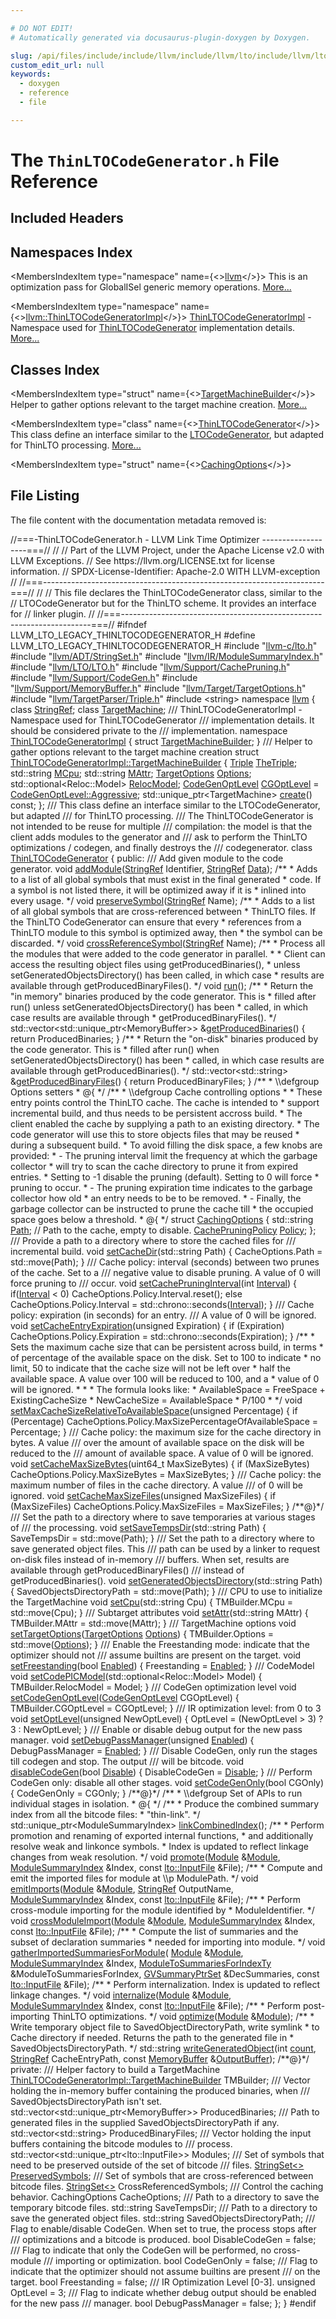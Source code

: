```yaml
---

# DO NOT EDIT!
# Automatically generated via docusaurus-plugin-doxygen by Doxygen.

slug: /api/files/include/include/llvm/include/llvm/lto/include/llvm/lto/legacy/thinltocodegenerator-h
custom_edit_url: null
keywords:
  - doxygen
  - reference
  - file

---
```





# The `ThinLTOCodeGenerator.h` File Reference

<DoxygenPage pluginConfig={pluginConfig}>



## Included Headers

<IncludesList>
<IncludesListItem
  filePath="llvm-c/lto.h"
  permalink="/docs/api/files/include/include/llvm-c/lto-h"
  isLocal="true" />
<IncludesListItem
  filePath="llvm/ADT/StringSet.h"
  permalink="/docs/api/files/include/include/llvm/include/llvm/adt/stringset-h"
  isLocal="true" />
<IncludesListItem
  filePath="llvm/IR/ModuleSummaryIndex.h"
  permalink="/docs/api/files/include/include/llvm/include/llvm/ir/modulesummaryindex-h"
  isLocal="true" />
<IncludesListItem
  filePath="llvm/LTO/LTO.h"
  permalink="/docs/api/files/include/include/llvm/include/llvm/lto/lto-h"
  isLocal="true" />
<IncludesListItem
  filePath="llvm/Support/CachePruning.h"
  permalink="/docs/api/files/include/include/llvm/include/llvm/support/cachepruning-h"
  isLocal="true" />
<IncludesListItem
  filePath="llvm/Support/CodeGen.h"
  permalink="/docs/api/files/include/include/llvm/include/llvm/support/codegen-h"
  isLocal="true" />
<IncludesListItem
  filePath="llvm/Support/MemoryBuffer.h"
  permalink="/docs/api/files/include/include/llvm/include/llvm/support/memorybuffer-h"
  isLocal="true" />
<IncludesListItem
  filePath="llvm/Target/TargetOptions.h"
  permalink="/docs/api/files/include/include/llvm/include/llvm/target/targetoptions-h"
  isLocal="true" />
<IncludesListItem
  filePath="llvm/TargetParser/Triple.h"
  permalink="/docs/api/files/include/include/llvm/include/llvm/targetparser/triple-h"
  isLocal="true" />
<IncludesListItem
  filePath="string"
  permalink=""
  isLocal="false" />
</IncludesList>

## Namespaces Index

<MembersIndex>

<MembersIndexItem
  type="namespace"
  name={<><a href="/docs/api/namespaces/llvm">llvm</a></>}>
This is an optimization pass for GlobalISel generic memory operations. <a href="/docs/api/namespaces/llvm/#details">More...</a>
</MembersIndexItem>

<MembersIndexItem
  type="namespace"
  name={<><a href="/docs/api/namespaces/llvm/thinltocodegeneratorimpl">llvm::ThinLTOCodeGeneratorImpl</a></>}>
<a href="/docs/api/namespaces/llvm/thinltocodegeneratorimpl">ThinLTOCodeGeneratorImpl</a> - Namespace used for <a href="/docs/api/classes/llvm/thinltocodegenerator">ThinLTOCodeGenerator</a> implementation details. <a href="/docs/api/namespaces/llvm/thinltocodegeneratorimpl/#details">More...</a>
</MembersIndexItem>

</MembersIndex>

## Classes Index

<MembersIndex>

<MembersIndexItem
  type="struct"
  name={<><a href="/docs/api/structs/llvm/thinltocodegeneratorimpl/targetmachinebuilder">TargetMachineBuilder</a></>}>
Helper to gather options relevant to the target machine creation. <a href="/docs/api/structs/llvm/thinltocodegeneratorimpl/targetmachinebuilder/#details">More...</a>
</MembersIndexItem>

<MembersIndexItem
  type="class"
  name={<><a href="/docs/api/classes/llvm/thinltocodegenerator">ThinLTOCodeGenerator</a></>}>
This class define an interface similar to the <a href="/docs/api/structs/llvm/ltocodegenerator">LTOCodeGenerator</a>, but adapted for ThinLTO processing. <a href="/docs/api/classes/llvm/thinltocodegenerator/#details">More...</a>
</MembersIndexItem>

<MembersIndexItem
  type="struct"
  name={<><a href="/docs/api/structs/llvm/thinltocodegenerator/cachingoptions">CachingOptions</a></>}>
</MembersIndexItem>

</MembersIndex>


## File Listing

The file content with the documentation metadata removed is:

<ProgramListing>

<Link id="l00001" /><CodeLine lineNumber="1"><span class="doxyHighlightComment">//===-ThinLTOCodeGenerator.h - LLVM Link Time Optimizer -------------------===//</span></CodeLine>
<Link id="l00002" /><CodeLine lineNumber="2"><span class="doxyHighlightComment">//</span></CodeLine>
<Link id="l00003" /><CodeLine lineNumber="3"><span class="doxyHighlightComment">// Part of the LLVM Project, under the Apache License v2.0 with LLVM Exceptions.</span></CodeLine>
<Link id="l00004" /><CodeLine lineNumber="4"><span class="doxyHighlightComment">// See https://llvm.org/LICENSE.txt for license information.</span></CodeLine>
<Link id="l00005" /><CodeLine lineNumber="5"><span class="doxyHighlightComment">// SPDX-License-Identifier: Apache-2.0 WITH LLVM-exception</span></CodeLine>
<Link id="l00006" /><CodeLine lineNumber="6"><span class="doxyHighlightComment">//</span></CodeLine>
<Link id="l00007" /><CodeLine lineNumber="7"><span class="doxyHighlightComment">//===----------------------------------------------------------------------===//</span></CodeLine>
<Link id="l00008" /><CodeLine lineNumber="8"><span class="doxyHighlightComment">//</span></CodeLine>
<Link id="l00009" /><CodeLine lineNumber="9"><span class="doxyHighlightComment">// This file declares the ThinLTOCodeGenerator class, similar to the</span></CodeLine>
<Link id="l00010" /><CodeLine lineNumber="10"><span class="doxyHighlightComment">// LTOCodeGenerator but for the ThinLTO scheme. It provides an interface for</span></CodeLine>
<Link id="l00011" /><CodeLine lineNumber="11"><span class="doxyHighlightComment">// linker plugin.</span></CodeLine>
<Link id="l00012" /><CodeLine lineNumber="12"><span class="doxyHighlightComment">//</span></CodeLine>
<Link id="l00013" /><CodeLine lineNumber="13"><span class="doxyHighlightComment">//===----------------------------------------------------------------------===//</span></CodeLine>
<Link id="l00014" /><CodeLine lineNumber="14"></CodeLine>
<Link id="l00015" /><CodeLine lineNumber="15"><span class="doxyHighlightPreprocessor">#ifndef LLVM&#95;LTO&#95;LEGACY&#95;THINLTOCODEGENERATOR&#95;H</span></CodeLine>
<Link id="l00016" /><CodeLine lineNumber="16"><span class="doxyHighlightPreprocessor">#define LLVM&#95;LTO&#95;LEGACY&#95;THINLTOCODEGENERATOR&#95;H</span></CodeLine>
<Link id="l00017" /><CodeLine lineNumber="17"></CodeLine>
<Link id="l00018" /><CodeLine lineNumber="18"><span class="doxyHighlightPreprocessor">#include &quot;<a href="/docs/api/files/include/include/llvm-c/lto-h">llvm-c/lto.h</a>&quot;</span></CodeLine>
<Link id="l00019" /><CodeLine lineNumber="19"><span class="doxyHighlightPreprocessor">#include &quot;<a href="/docs/api/files/include/include/llvm/include/llvm/adt/stringset-h">llvm/ADT/StringSet.h</a>&quot;</span></CodeLine>
<Link id="l00020" /><CodeLine lineNumber="20"><span class="doxyHighlightPreprocessor">#include &quot;<a href="/docs/api/files/include/include/llvm/include/llvm/ir/modulesummaryindex-h">llvm/IR/ModuleSummaryIndex.h</a>&quot;</span></CodeLine>
<Link id="l00021" /><CodeLine lineNumber="21"><span class="doxyHighlightPreprocessor">#include &quot;<a href="/docs/api/files/include/include/llvm/include/llvm/lto/lto-h">llvm/LTO/LTO.h</a>&quot;</span></CodeLine>
<Link id="l00022" /><CodeLine lineNumber="22"><span class="doxyHighlightPreprocessor">#include &quot;<a href="/docs/api/files/include/include/llvm/include/llvm/support/cachepruning-h">llvm/Support/CachePruning.h</a>&quot;</span></CodeLine>
<Link id="l00023" /><CodeLine lineNumber="23"><span class="doxyHighlightPreprocessor">#include &quot;<a href="/docs/api/files/include/include/llvm/include/llvm/support/codegen-h">llvm/Support/CodeGen.h</a>&quot;</span></CodeLine>
<Link id="l00024" /><CodeLine lineNumber="24"><span class="doxyHighlightPreprocessor">#include &quot;<a href="/docs/api/files/include/include/llvm/include/llvm/support/memorybuffer-h">llvm/Support/MemoryBuffer.h</a>&quot;</span></CodeLine>
<Link id="l00025" /><CodeLine lineNumber="25"><span class="doxyHighlightPreprocessor">#include &quot;<a href="/docs/api/files/include/include/llvm/include/llvm/target/targetoptions-h">llvm/Target/TargetOptions.h</a>&quot;</span></CodeLine>
<Link id="l00026" /><CodeLine lineNumber="26"><span class="doxyHighlightPreprocessor">#include &quot;<a href="/docs/api/files/include/include/llvm/include/llvm/targetparser/triple-h">llvm/TargetParser/Triple.h</a>&quot;</span></CodeLine>
<Link id="l00027" /><CodeLine lineNumber="27"></CodeLine>
<Link id="l00028" /><CodeLine lineNumber="28"><span class="doxyHighlightPreprocessor">#include &lt;string&gt;</span></CodeLine>
<Link id="l00029" /><CodeLine lineNumber="29"></CodeLine>
<Link id="l00030" /><CodeLine lineNumber="30"><span class="doxyHighlightKeyword">namespace </span><span class="doxyHighlight"><a href="/docs/api/namespaces/llvm">llvm</a> &#123;</span></CodeLine>
<Link id="l00031" /><CodeLine lineNumber="31"><span class="doxyHighlightKeyword">class </span><span class="doxyHighlight"><a href="/docs/api/classes/llvm/stringref">StringRef</a>;</span></CodeLine>
<Link id="l00032" /><CodeLine lineNumber="32"><span class="doxyHighlightKeyword">class </span><span class="doxyHighlight"><a href="/docs/api/classes/llvm/targetmachine">TargetMachine</a>;</span></CodeLine>
<Link id="l00033" /><CodeLine lineNumber="33"></CodeLine>
<Link id="l00034" /><CodeLine lineNumber="34"><span class="doxyHighlightComment">/// ThinLTOCodeGeneratorImpl - Namespace used for ThinLTOCodeGenerator</span></CodeLine>
<Link id="l00035" /><CodeLine lineNumber="35"><span class="doxyHighlightComment">/// implementation details. It should be considered private to the</span></CodeLine>
<Link id="l00036" /><CodeLine lineNumber="36"><span class="doxyHighlightComment">/// implementation.</span></CodeLine>
<Link id="l00037" /><CodeLine lineNumber="37" lineLink="/docs/api/namespaces/llvm/thinltocodegeneratorimpl"><span class="doxyHighlightKeyword">namespace </span><span class="doxyHighlight"><a href="/docs/api/namespaces/llvm/thinltocodegeneratorimpl">ThinLTOCodeGeneratorImpl</a> &#123;</span></CodeLine>
<Link id="l00038" /><CodeLine lineNumber="38"><span class="doxyHighlightKeyword">struct </span><span class="doxyHighlight"><a href="/docs/api/structs/llvm/thinltocodegeneratorimpl/targetmachinebuilder">TargetMachineBuilder</a>;</span></CodeLine>
<Link id="l00039" /><CodeLine lineNumber="39"><span class="doxyHighlight">&#125;</span></CodeLine>
<Link id="l00040" /><CodeLine lineNumber="40"></CodeLine>
<Link id="l00041" /><CodeLine lineNumber="41"><span class="doxyHighlightComment">/// Helper to gather options relevant to the target machine creation</span></CodeLine>
<Link id="l00042" /><CodeLine lineNumber="42" lineLink="/docs/api/structs/llvm/thinltocodegeneratorimpl/targetmachinebuilder"><span class="doxyHighlightKeyword">struct </span><span class="doxyHighlight"><a href="/docs/api/structs/llvm/thinltocodegeneratorimpl/targetmachinebuilder">ThinLTOCodeGeneratorImpl::TargetMachineBuilder</a> &#123;</span></CodeLine>
<Link id="l00043" /><CodeLine lineNumber="43" lineLink="/docs/api/structs/llvm/thinltocodegeneratorimpl/targetmachinebuilder/#a3d090359baa2bc30408e907adda03fac"><span class="doxyHighlight">  <a href="/docs/api/classes/llvm/triple">Triple</a> <a href="/docs/api/structs/llvm/thinltocodegeneratorimpl/targetmachinebuilder/#a3d090359baa2bc30408e907adda03fac">TheTriple</a>;</span></CodeLine>
<Link id="l00044" /><CodeLine lineNumber="44" lineLink="/docs/api/structs/llvm/thinltocodegeneratorimpl/targetmachinebuilder/#a06cf12c8177f10834c0aead2763f9120"><span class="doxyHighlight">  std::string <a href="/docs/api/structs/llvm/thinltocodegeneratorimpl/targetmachinebuilder/#a06cf12c8177f10834c0aead2763f9120">MCpu</a>;</span></CodeLine>
<Link id="l00045" /><CodeLine lineNumber="45" lineLink="/docs/api/structs/llvm/thinltocodegeneratorimpl/targetmachinebuilder/#a2eb44751a3e8aff58119fd0145dd7d18"><span class="doxyHighlight">  std::string <a href="/docs/api/structs/llvm/thinltocodegeneratorimpl/targetmachinebuilder/#a2eb44751a3e8aff58119fd0145dd7d18">MAttr</a>;</span></CodeLine>
<Link id="l00046" /><CodeLine lineNumber="46" lineLink="/docs/api/structs/llvm/thinltocodegeneratorimpl/targetmachinebuilder/#ab2453cdc658e93b250f98b04e27be439"><span class="doxyHighlight">  <a href="/docs/api/classes/llvm/targetoptions">TargetOptions</a> <a href="/docs/api/structs/llvm/thinltocodegeneratorimpl/targetmachinebuilder/#ab2453cdc658e93b250f98b04e27be439">Options</a>;</span></CodeLine>
<Link id="l00047" /><CodeLine lineNumber="47" lineLink="/docs/api/structs/llvm/thinltocodegeneratorimpl/targetmachinebuilder/#ac601aa74c8e90d0be29cf5228279f20d"><span class="doxyHighlight">  std::optional&lt;Reloc::Model&gt; <a href="/docs/api/structs/llvm/thinltocodegeneratorimpl/targetmachinebuilder/#ac601aa74c8e90d0be29cf5228279f20d">RelocModel</a>;</span></CodeLine>
<Link id="l00048" /><CodeLine lineNumber="48" lineLink="/docs/api/structs/llvm/thinltocodegeneratorimpl/targetmachinebuilder/#add469ed4300520656f905214e9c3dbb6"><span class="doxyHighlight">  <a href="/docs/api/namespaces/llvm/#a8ec1bf8d7b792ca9fac56f8514db18d2">CodeGenOptLevel</a> <a href="/docs/api/structs/llvm/thinltocodegeneratorimpl/targetmachinebuilder/#add469ed4300520656f905214e9c3dbb6">CGOptLevel</a> = <a href="/docs/api/namespaces/llvm/#a8ec1bf8d7b792ca9fac56f8514db18d2a389a96d0d9b3feb46b8c9d941566a4ae">CodeGenOptLevel::Aggressive</a>;</span></CodeLine>
<Link id="l00049" /><CodeLine lineNumber="49"></CodeLine>
<Link id="l00050" /><CodeLine lineNumber="50"><span class="doxyHighlight">  std::unique&#95;ptr&lt;TargetMachine&gt; <a href="/docs/api/structs/llvm/thinltocodegeneratorimpl/targetmachinebuilder/#a057a55d2ecdfd54087c9d8ffbe9f9c2a">create</a>() </span><span class="doxyHighlightKeyword">const</span><span class="doxyHighlight">;</span></CodeLine>
<Link id="l00051" /><CodeLine lineNumber="51"><span class="doxyHighlight">&#125;;</span></CodeLine>
<Link id="l00052" /><CodeLine lineNumber="52"></CodeLine>
<Link id="l00053" /><CodeLine lineNumber="53"><span class="doxyHighlightComment">/// This class define an interface similar to the LTOCodeGenerator, but adapted</span></CodeLine>
<Link id="l00054" /><CodeLine lineNumber="54"><span class="doxyHighlightComment">/// for ThinLTO processing.</span></CodeLine>
<Link id="l00055" /><CodeLine lineNumber="55"><span class="doxyHighlightComment">/// The ThinLTOCodeGenerator is not intended to be reuse for multiple</span></CodeLine>
<Link id="l00056" /><CodeLine lineNumber="56"><span class="doxyHighlightComment">/// compilation: the model is that the client adds modules to the generator and</span></CodeLine>
<Link id="l00057" /><CodeLine lineNumber="57"><span class="doxyHighlightComment">/// ask to perform the ThinLTO optimizations / codegen, and finally destroys the</span></CodeLine>
<Link id="l00058" /><CodeLine lineNumber="58"><span class="doxyHighlightComment">/// codegenerator.</span></CodeLine>
<Link id="l00059" /><CodeLine lineNumber="59" lineLink="/docs/api/classes/llvm/thinltocodegenerator"><span class="doxyHighlightKeyword">class </span><span class="doxyHighlight"><a href="/docs/api/classes/llvm/thinltocodegenerator">ThinLTOCodeGenerator</a> &#123;</span></CodeLine>
<Link id="l00060" /><CodeLine lineNumber="60"><span class="doxyHighlightKeyword">public</span><span class="doxyHighlight">:</span></CodeLine>
<Link id="l00061" /><CodeLine lineNumber="61"><span class="doxyHighlightComment">  /// Add given module to the code generator.</span></CodeLine>
<Link id="l00062" /><CodeLine lineNumber="62"><span class="doxyHighlight">  </span><span class="doxyHighlightKeywordType">void</span><span class="doxyHighlight"> <a href="/docs/api/classes/llvm/thinltocodegenerator/#aae11df24f1943d8d885a6cc0f6504b25">addModule</a>(<a href="/docs/api/classes/llvm/stringref">StringRef</a> Identifier, <a href="/docs/api/classes/llvm/stringref">StringRef</a> <a href="/docs/api/namespaces/llvm/#aa20539e89704d20b98b97e9c3feac934">Data</a>);</span></CodeLine>
<Link id="l00063" /><CodeLine lineNumber="63"></CodeLine>
<Link id="l00064" /><CodeLine lineNumber="64"><span class="doxyHighlightComment">  /&#42;&#42;</span></CodeLine>
<Link id="l00065" /><CodeLine lineNumber="65"><span class="doxyHighlightComment">   &#42; Adds to a list of all global symbols that must exist in the final generated</span></CodeLine>
<Link id="l00066" /><CodeLine lineNumber="66"><span class="doxyHighlightComment">   &#42; code. If a symbol is not listed there, it will be optimized away if it is</span></CodeLine>
<Link id="l00067" /><CodeLine lineNumber="67"><span class="doxyHighlightComment">   &#42; inlined into every usage.</span></CodeLine>
<Link id="l00068" /><CodeLine lineNumber="68"><span class="doxyHighlightComment">   &#42;/</span></CodeLine>
<Link id="l00069" /><CodeLine lineNumber="69"><span class="doxyHighlight">  </span><span class="doxyHighlightKeywordType">void</span><span class="doxyHighlight"> <a href="/docs/api/classes/llvm/thinltocodegenerator/#a0d863527fbd7b2fe4ca8dc51d6c8d525">preserveSymbol</a>(<a href="/docs/api/classes/llvm/stringref">StringRef</a> Name);</span></CodeLine>
<Link id="l00070" /><CodeLine lineNumber="70"></CodeLine>
<Link id="l00071" /><CodeLine lineNumber="71"><span class="doxyHighlightComment">  /&#42;&#42;</span></CodeLine>
<Link id="l00072" /><CodeLine lineNumber="72"><span class="doxyHighlightComment">   &#42; Adds to a list of all global symbols that are cross-referenced between</span></CodeLine>
<Link id="l00073" /><CodeLine lineNumber="73"><span class="doxyHighlightComment">   &#42; ThinLTO files. If the ThinLTO CodeGenerator can ensure that every</span></CodeLine>
<Link id="l00074" /><CodeLine lineNumber="74"><span class="doxyHighlightComment">   &#42; references from a ThinLTO module to this symbol is optimized away, then</span></CodeLine>
<Link id="l00075" /><CodeLine lineNumber="75"><span class="doxyHighlightComment">   &#42; the symbol can be discarded.</span></CodeLine>
<Link id="l00076" /><CodeLine lineNumber="76"><span class="doxyHighlightComment">   &#42;/</span></CodeLine>
<Link id="l00077" /><CodeLine lineNumber="77"><span class="doxyHighlight">  </span><span class="doxyHighlightKeywordType">void</span><span class="doxyHighlight"> <a href="/docs/api/classes/llvm/thinltocodegenerator/#a8fc86965bafc089b4e28d6bc3c9b71ab">crossReferenceSymbol</a>(<a href="/docs/api/classes/llvm/stringref">StringRef</a> Name);</span></CodeLine>
<Link id="l00078" /><CodeLine lineNumber="78"></CodeLine>
<Link id="l00079" /><CodeLine lineNumber="79"><span class="doxyHighlightComment">  /&#42;&#42;</span></CodeLine>
<Link id="l00080" /><CodeLine lineNumber="80"><span class="doxyHighlightComment">   &#42; Process all the modules that were added to the code generator in parallel.</span></CodeLine>
<Link id="l00081" /><CodeLine lineNumber="81"><span class="doxyHighlightComment">   &#42;</span></CodeLine>
<Link id="l00082" /><CodeLine lineNumber="82"><span class="doxyHighlightComment">   &#42; Client can access the resulting object files using getProducedBinaries(),</span></CodeLine>
<Link id="l00083" /><CodeLine lineNumber="83"><span class="doxyHighlightComment">   &#42; unless setGeneratedObjectsDirectory() has been called, in which case</span></CodeLine>
<Link id="l00084" /><CodeLine lineNumber="84"><span class="doxyHighlightComment">   &#42; results are available through getProducedBinaryFiles().</span></CodeLine>
<Link id="l00085" /><CodeLine lineNumber="85"><span class="doxyHighlightComment">   &#42;/</span></CodeLine>
<Link id="l00086" /><CodeLine lineNumber="86"><span class="doxyHighlight">  </span><span class="doxyHighlightKeywordType">void</span><span class="doxyHighlight"> <a href="/docs/api/classes/llvm/thinltocodegenerator/#a8f109c8e5687e9ee05ee86648c229398">run</a>();</span></CodeLine>
<Link id="l00087" /><CodeLine lineNumber="87"></CodeLine>
<Link id="l00088" /><CodeLine lineNumber="88"><span class="doxyHighlightComment">  /&#42;&#42;</span></CodeLine>
<Link id="l00089" /><CodeLine lineNumber="89"><span class="doxyHighlightComment">   &#42; Return the &quot;in memory&quot; binaries produced by the code generator. This is</span></CodeLine>
<Link id="l00090" /><CodeLine lineNumber="90"><span class="doxyHighlightComment">   &#42; filled after run() unless setGeneratedObjectsDirectory() has been</span></CodeLine>
<Link id="l00091" /><CodeLine lineNumber="91"><span class="doxyHighlightComment">   &#42; called, in which case results are available through</span></CodeLine>
<Link id="l00092" /><CodeLine lineNumber="92"><span class="doxyHighlightComment">   &#42; getProducedBinaryFiles().</span></CodeLine>
<Link id="l00093" /><CodeLine lineNumber="93"><span class="doxyHighlightComment">   &#42;/</span></CodeLine>
<Link id="l00094" /><CodeLine lineNumber="94" lineLink="/docs/api/classes/llvm/thinltocodegenerator/#a73f6c6916269fbca6fd4a36fa8435af4"><span class="doxyHighlight">  std::vector&lt;std::unique&#95;ptr&lt;MemoryBuffer&gt;&gt; &amp;<a href="/docs/api/classes/llvm/thinltocodegenerator/#a73f6c6916269fbca6fd4a36fa8435af4">getProducedBinaries</a>() &#123;</span></CodeLine>
<Link id="l00095" /><CodeLine lineNumber="95"><span class="doxyHighlight">    </span><span class="doxyHighlightKeywordFlow">return</span><span class="doxyHighlight"> ProducedBinaries;</span></CodeLine>
<Link id="l00096" /><CodeLine lineNumber="96"><span class="doxyHighlight">  &#125;</span></CodeLine>
<Link id="l00097" /><CodeLine lineNumber="97"></CodeLine>
<Link id="l00098" /><CodeLine lineNumber="98"><span class="doxyHighlightComment">  /&#42;&#42;</span></CodeLine>
<Link id="l00099" /><CodeLine lineNumber="99"><span class="doxyHighlightComment">   &#42; Return the &quot;on-disk&quot; binaries produced by the code generator. This is</span></CodeLine>
<Link id="l00100" /><CodeLine lineNumber="100"><span class="doxyHighlightComment">   &#42; filled after run() when setGeneratedObjectsDirectory() has been</span></CodeLine>
<Link id="l00101" /><CodeLine lineNumber="101"><span class="doxyHighlightComment">   &#42; called, in which case results are available through getProducedBinaries().</span></CodeLine>
<Link id="l00102" /><CodeLine lineNumber="102"><span class="doxyHighlightComment">   &#42;/</span></CodeLine>
<Link id="l00103" /><CodeLine lineNumber="103" lineLink="/docs/api/classes/llvm/thinltocodegenerator/#ab7aef709e1748908f580b2a8427c5a0f"><span class="doxyHighlight">  std::vector&lt;std::string&gt; &amp;<a href="/docs/api/classes/llvm/thinltocodegenerator/#ab7aef709e1748908f580b2a8427c5a0f">getProducedBinaryFiles</a>() &#123;</span></CodeLine>
<Link id="l00104" /><CodeLine lineNumber="104"><span class="doxyHighlight">    </span><span class="doxyHighlightKeywordFlow">return</span><span class="doxyHighlight"> ProducedBinaryFiles;</span></CodeLine>
<Link id="l00105" /><CodeLine lineNumber="105"><span class="doxyHighlight">  &#125;</span></CodeLine>
<Link id="l00106" /><CodeLine lineNumber="106"></CodeLine>
<Link id="l00107" /><CodeLine lineNumber="107"><span class="doxyHighlightComment">  /&#42;&#42;</span></CodeLine>
<Link id="l00108" /><CodeLine lineNumber="108"><span class="doxyHighlightComment">   &#42; \\defgroup Options setters</span></CodeLine>
<Link id="l00109" /><CodeLine lineNumber="109"><span class="doxyHighlightComment">   &#42; @&#123;</span></CodeLine>
<Link id="l00110" /><CodeLine lineNumber="110"><span class="doxyHighlightComment">   &#42;/</span></CodeLine>
<Link id="l00111" /><CodeLine lineNumber="111"></CodeLine>
<Link id="l00112" /><CodeLine lineNumber="112"><span class="doxyHighlightComment">  /&#42;&#42;</span></CodeLine>
<Link id="l00113" /><CodeLine lineNumber="113"><span class="doxyHighlightComment">   &#42; \\defgroup Cache controlling options</span></CodeLine>
<Link id="l00114" /><CodeLine lineNumber="114"><span class="doxyHighlightComment">   &#42;</span></CodeLine>
<Link id="l00115" /><CodeLine lineNumber="115"><span class="doxyHighlightComment">   &#42; These entry points control the ThinLTO cache. The cache is intended to</span></CodeLine>
<Link id="l00116" /><CodeLine lineNumber="116"><span class="doxyHighlightComment">   &#42; support incremental build, and thus needs to be persistent accross build.</span></CodeLine>
<Link id="l00117" /><CodeLine lineNumber="117"><span class="doxyHighlightComment">   &#42; The client enabled the cache by supplying a path to an existing directory.</span></CodeLine>
<Link id="l00118" /><CodeLine lineNumber="118"><span class="doxyHighlightComment">   &#42; The code generator will use this to store objects files that may be reused</span></CodeLine>
<Link id="l00119" /><CodeLine lineNumber="119"><span class="doxyHighlightComment">   &#42; during a subsequent build.</span></CodeLine>
<Link id="l00120" /><CodeLine lineNumber="120"><span class="doxyHighlightComment">   &#42; To avoid filling the disk space, a few knobs are provided:</span></CodeLine>
<Link id="l00121" /><CodeLine lineNumber="121"><span class="doxyHighlightComment">   &#42;  - The pruning interval limit the frequency at which the garbage collector</span></CodeLine>
<Link id="l00122" /><CodeLine lineNumber="122"><span class="doxyHighlightComment">   &#42;    will try to scan the cache directory to prune it from expired entries.</span></CodeLine>
<Link id="l00123" /><CodeLine lineNumber="123"><span class="doxyHighlightComment">   &#42;    Setting to -1 disable the pruning (default). Setting to 0 will force</span></CodeLine>
<Link id="l00124" /><CodeLine lineNumber="124"><span class="doxyHighlightComment">   &#42;    pruning to occur.</span></CodeLine>
<Link id="l00125" /><CodeLine lineNumber="125"><span class="doxyHighlightComment">   &#42;  - The pruning expiration time indicates to the garbage collector how old</span></CodeLine>
<Link id="l00126" /><CodeLine lineNumber="126"><span class="doxyHighlightComment">   &#42;    an entry needs to be to be removed.</span></CodeLine>
<Link id="l00127" /><CodeLine lineNumber="127"><span class="doxyHighlightComment">   &#42;  - Finally, the garbage collector can be instructed to prune the cache till</span></CodeLine>
<Link id="l00128" /><CodeLine lineNumber="128"><span class="doxyHighlightComment">   &#42;    the occupied space goes below a threshold.</span></CodeLine>
<Link id="l00129" /><CodeLine lineNumber="129"><span class="doxyHighlightComment">   &#42; @&#123;</span></CodeLine>
<Link id="l00130" /><CodeLine lineNumber="130"><span class="doxyHighlightComment">   &#42;/</span></CodeLine>
<Link id="l00131" /><CodeLine lineNumber="131"></CodeLine>
<Link id="l00132" /><CodeLine lineNumber="132" lineLink="/docs/api/structs/llvm/thinltocodegenerator/cachingoptions"><span class="doxyHighlight">  </span><span class="doxyHighlightKeyword">struct </span><span class="doxyHighlight"><a href="/docs/api/structs/llvm/thinltocodegenerator/cachingoptions">CachingOptions</a> &#123;</span></CodeLine>
<Link id="l00133" /><CodeLine lineNumber="133" lineLink="/docs/api/structs/llvm/thinltocodegenerator/cachingoptions/#aec4d0b35e16bcaf5522500a0e9b010e3"><span class="doxyHighlight">    std::string <a href="/docs/api/structs/llvm/thinltocodegenerator/cachingoptions/#aec4d0b35e16bcaf5522500a0e9b010e3">Path</a>;                    </span><span class="doxyHighlightComment">// Path to the cache, empty to disable.</span></CodeLine>
<Link id="l00134" /><CodeLine lineNumber="134" lineLink="/docs/api/structs/llvm/thinltocodegenerator/cachingoptions/#a0c6cbe7cffe024542cc0447130db89a3"><span class="doxyHighlight">    <a href="/docs/api/structs/llvm/cachepruningpolicy">CachePruningPolicy</a> <a href="/docs/api/structs/llvm/thinltocodegenerator/cachingoptions/#a0c6cbe7cffe024542cc0447130db89a3">Policy</a>;</span></CodeLine>
<Link id="l00135" /><CodeLine lineNumber="135"><span class="doxyHighlight">  &#125;;</span></CodeLine>
<Link id="l00136" /><CodeLine lineNumber="136"></CodeLine>
<Link id="l00137" /><CodeLine lineNumber="137"><span class="doxyHighlightComment">  /// Provide a path to a directory where to store the cached files for</span></CodeLine>
<Link id="l00138" /><CodeLine lineNumber="138"><span class="doxyHighlightComment">  /// incremental build.</span></CodeLine>
<Link id="l00139" /><CodeLine lineNumber="139" lineLink="/docs/api/groups/cache/#ga13ac54ea2d670ae2b55c55d552ae2d2d"><span class="doxyHighlight">  </span><span class="doxyHighlightKeywordType">void</span><span class="doxyHighlight"> <a href="/docs/api/groups/cache/#ga13ac54ea2d670ae2b55c55d552ae2d2d">setCacheDir</a>(std::string Path) &#123; CacheOptions.Path = std::move(Path); &#125;</span></CodeLine>
<Link id="l00140" /><CodeLine lineNumber="140"></CodeLine>
<Link id="l00141" /><CodeLine lineNumber="141"><span class="doxyHighlightComment">  /// Cache policy: interval (seconds) between two prunes of the cache. Set to a</span></CodeLine>
<Link id="l00142" /><CodeLine lineNumber="142"><span class="doxyHighlightComment">  /// negative value to disable pruning. A value of 0 will force pruning to</span></CodeLine>
<Link id="l00143" /><CodeLine lineNumber="143"><span class="doxyHighlightComment">  /// occur.</span></CodeLine>
<Link id="l00144" /><CodeLine lineNumber="144" lineLink="/docs/api/groups/cache/#ga190f2d73ac70288b5323a0881fa0c727"><span class="doxyHighlight">  </span><span class="doxyHighlightKeywordType">void</span><span class="doxyHighlight"> <a href="/docs/api/groups/cache/#ga190f2d73ac70288b5323a0881fa0c727">setCachePruningInterval</a>(</span><span class="doxyHighlightKeywordType">int</span><span class="doxyHighlight"> <a href="/docs/api/files/lib/lib/debuginfo/lib/debuginfo/msf/mappedblockstream-cpp/#a4ab9bd667f674c16b2cee01ab8823644">Interval</a>) &#123;</span></CodeLine>
<Link id="l00145" /><CodeLine lineNumber="145"><span class="doxyHighlight">    </span><span class="doxyHighlightKeywordFlow">if</span><span class="doxyHighlight">(<a href="/docs/api/files/lib/lib/debuginfo/lib/debuginfo/msf/mappedblockstream-cpp/#a4ab9bd667f674c16b2cee01ab8823644">Interval</a> &lt; 0)</span></CodeLine>
<Link id="l00146" /><CodeLine lineNumber="146"><span class="doxyHighlight">      CacheOptions.Policy.Interval.reset();</span></CodeLine>
<Link id="l00147" /><CodeLine lineNumber="147"><span class="doxyHighlight">    </span><span class="doxyHighlightKeywordFlow">else</span></CodeLine>
<Link id="l00148" /><CodeLine lineNumber="148"><span class="doxyHighlight">      CacheOptions.Policy.Interval = std::chrono::seconds(<a href="/docs/api/files/lib/lib/debuginfo/lib/debuginfo/msf/mappedblockstream-cpp/#a4ab9bd667f674c16b2cee01ab8823644">Interval</a>);</span></CodeLine>
<Link id="l00149" /><CodeLine lineNumber="149"><span class="doxyHighlight">  &#125;</span></CodeLine>
<Link id="l00150" /><CodeLine lineNumber="150"></CodeLine>
<Link id="l00151" /><CodeLine lineNumber="151"><span class="doxyHighlightComment">  /// Cache policy: expiration (in seconds) for an entry.</span></CodeLine>
<Link id="l00152" /><CodeLine lineNumber="152"><span class="doxyHighlightComment">  /// A value of 0 will be ignored.</span></CodeLine>
<Link id="l00153" /><CodeLine lineNumber="153" lineLink="/docs/api/groups/cache/#ga5ba128cec363595b8cb8d403509b71d7"><span class="doxyHighlight">  </span><span class="doxyHighlightKeywordType">void</span><span class="doxyHighlight"> <a href="/docs/api/groups/cache/#ga5ba128cec363595b8cb8d403509b71d7">setCacheEntryExpiration</a>(</span><span class="doxyHighlightKeywordType">unsigned</span><span class="doxyHighlight"> Expiration) &#123;</span></CodeLine>
<Link id="l00154" /><CodeLine lineNumber="154"><span class="doxyHighlight">    </span><span class="doxyHighlightKeywordFlow">if</span><span class="doxyHighlight"> (Expiration)</span></CodeLine>
<Link id="l00155" /><CodeLine lineNumber="155"><span class="doxyHighlight">      CacheOptions.Policy.Expiration = std::chrono::seconds(Expiration);</span></CodeLine>
<Link id="l00156" /><CodeLine lineNumber="156"><span class="doxyHighlight">  &#125;</span></CodeLine>
<Link id="l00157" /><CodeLine lineNumber="157"></CodeLine>
<Link id="l00158" /><CodeLine lineNumber="158"><span class="doxyHighlightComment">  /&#42;&#42;</span></CodeLine>
<Link id="l00159" /><CodeLine lineNumber="159"><span class="doxyHighlightComment">   &#42; Sets the maximum cache size that can be persistent across build, in terms</span></CodeLine>
<Link id="l00160" /><CodeLine lineNumber="160"><span class="doxyHighlightComment">   &#42; of percentage of the available space on the disk. Set to 100 to indicate</span></CodeLine>
<Link id="l00161" /><CodeLine lineNumber="161"><span class="doxyHighlightComment">   &#42; no limit, 50 to indicate that the cache size will not be left over</span></CodeLine>
<Link id="l00162" /><CodeLine lineNumber="162"><span class="doxyHighlightComment">   &#42; half the available space. A value over 100 will be reduced to 100, and a</span></CodeLine>
<Link id="l00163" /><CodeLine lineNumber="163"><span class="doxyHighlightComment">   &#42; value of 0 will be ignored.</span></CodeLine>
<Link id="l00164" /><CodeLine lineNumber="164"><span class="doxyHighlightComment">   &#42;</span></CodeLine>
<Link id="l00165" /><CodeLine lineNumber="165"><span class="doxyHighlightComment">   &#42;</span></CodeLine>
<Link id="l00166" /><CodeLine lineNumber="166"><span class="doxyHighlightComment">   &#42; The formula looks like:</span></CodeLine>
<Link id="l00167" /><CodeLine lineNumber="167"><span class="doxyHighlightComment">   &#42;  AvailableSpace = FreeSpace + ExistingCacheSize</span></CodeLine>
<Link id="l00168" /><CodeLine lineNumber="168"><span class="doxyHighlightComment">   &#42;  NewCacheSize = AvailableSpace &#42; P/100</span></CodeLine>
<Link id="l00169" /><CodeLine lineNumber="169"><span class="doxyHighlightComment">   &#42;</span></CodeLine>
<Link id="l00170" /><CodeLine lineNumber="170"><span class="doxyHighlightComment">   &#42;/</span></CodeLine>
<Link id="l00171" /><CodeLine lineNumber="171" lineLink="/docs/api/groups/cache/#ga724a34dbf10eb5f09062e52237ea0e96"><span class="doxyHighlight">  </span><span class="doxyHighlightKeywordType">void</span><span class="doxyHighlight"> <a href="/docs/api/groups/cache/#ga724a34dbf10eb5f09062e52237ea0e96">setMaxCacheSizeRelativeToAvailableSpace</a>(</span><span class="doxyHighlightKeywordType">unsigned</span><span class="doxyHighlight"> Percentage) &#123;</span></CodeLine>
<Link id="l00172" /><CodeLine lineNumber="172"><span class="doxyHighlight">    </span><span class="doxyHighlightKeywordFlow">if</span><span class="doxyHighlight"> (Percentage)</span></CodeLine>
<Link id="l00173" /><CodeLine lineNumber="173"><span class="doxyHighlight">      CacheOptions.Policy.MaxSizePercentageOfAvailableSpace = Percentage;</span></CodeLine>
<Link id="l00174" /><CodeLine lineNumber="174"><span class="doxyHighlight">  &#125;</span></CodeLine>
<Link id="l00175" /><CodeLine lineNumber="175"></CodeLine>
<Link id="l00176" /><CodeLine lineNumber="176"><span class="doxyHighlightComment">  /// Cache policy: the maximum size for the cache directory in bytes. A value</span></CodeLine>
<Link id="l00177" /><CodeLine lineNumber="177"><span class="doxyHighlightComment">  /// over the amount of available space on the disk will be reduced to the</span></CodeLine>
<Link id="l00178" /><CodeLine lineNumber="178"><span class="doxyHighlightComment">  /// amount of available space. A value of 0 will be ignored.</span></CodeLine>
<Link id="l00179" /><CodeLine lineNumber="179" lineLink="/docs/api/groups/cache/#ga755ef880ddfb2ecdf8b5cae2d611dd78"><span class="doxyHighlight">  </span><span class="doxyHighlightKeywordType">void</span><span class="doxyHighlight"> <a href="/docs/api/groups/cache/#ga755ef880ddfb2ecdf8b5cae2d611dd78">setCacheMaxSizeBytes</a>(uint64&#95;t MaxSizeBytes) &#123;</span></CodeLine>
<Link id="l00180" /><CodeLine lineNumber="180"><span class="doxyHighlight">    </span><span class="doxyHighlightKeywordFlow">if</span><span class="doxyHighlight"> (MaxSizeBytes)</span></CodeLine>
<Link id="l00181" /><CodeLine lineNumber="181"><span class="doxyHighlight">      CacheOptions.Policy.MaxSizeBytes = MaxSizeBytes;</span></CodeLine>
<Link id="l00182" /><CodeLine lineNumber="182"><span class="doxyHighlight">  &#125;</span></CodeLine>
<Link id="l00183" /><CodeLine lineNumber="183"></CodeLine>
<Link id="l00184" /><CodeLine lineNumber="184"><span class="doxyHighlightComment">  /// Cache policy: the maximum number of files in the cache directory. A value</span></CodeLine>
<Link id="l00185" /><CodeLine lineNumber="185"><span class="doxyHighlightComment">  /// of 0 will be ignored.</span></CodeLine>
<Link id="l00186" /><CodeLine lineNumber="186" lineLink="/docs/api/groups/cache/#gaca3298ccd1bd11e22a2119a0868177b4"><span class="doxyHighlight">  </span><span class="doxyHighlightKeywordType">void</span><span class="doxyHighlight"> <a href="/docs/api/groups/cache/#gaca3298ccd1bd11e22a2119a0868177b4">setCacheMaxSizeFiles</a>(</span><span class="doxyHighlightKeywordType">unsigned</span><span class="doxyHighlight"> MaxSizeFiles) &#123;</span></CodeLine>
<Link id="l00187" /><CodeLine lineNumber="187"><span class="doxyHighlight">    </span><span class="doxyHighlightKeywordFlow">if</span><span class="doxyHighlight"> (MaxSizeFiles)</span></CodeLine>
<Link id="l00188" /><CodeLine lineNumber="188"><span class="doxyHighlight">      CacheOptions.Policy.MaxSizeFiles = MaxSizeFiles;</span></CodeLine>
<Link id="l00189" /><CodeLine lineNumber="189"><span class="doxyHighlight">  &#125;</span></CodeLine>
<Link id="l00190" /><CodeLine lineNumber="190"></CodeLine>
<Link id="l00191" /><CodeLine lineNumber="191"><span class="doxyHighlightComment">  /&#42;&#42;@&#125;&#42;/</span></CodeLine>
<Link id="l00192" /><CodeLine lineNumber="192"></CodeLine>
<Link id="l00193" /><CodeLine lineNumber="193"><span class="doxyHighlightComment">  /// Set the path to a directory where to save temporaries at various stages of</span></CodeLine>
<Link id="l00194" /><CodeLine lineNumber="194"><span class="doxyHighlightComment">  /// the processing.</span></CodeLine>
<Link id="l00195" /><CodeLine lineNumber="195" lineLink="/docs/api/groups/options/#gaa136b4093ab9375cdb985ba84b2b6a71"><span class="doxyHighlight">  </span><span class="doxyHighlightKeywordType">void</span><span class="doxyHighlight"> <a href="/docs/api/groups/options/#gaa136b4093ab9375cdb985ba84b2b6a71">setSaveTempsDir</a>(std::string Path) &#123; SaveTempsDir = std::move(Path); &#125;</span></CodeLine>
<Link id="l00196" /><CodeLine lineNumber="196"></CodeLine>
<Link id="l00197" /><CodeLine lineNumber="197"><span class="doxyHighlightComment">  /// Set the path to a directory where to save generated object files. This</span></CodeLine>
<Link id="l00198" /><CodeLine lineNumber="198"><span class="doxyHighlightComment">  /// path can be used by a linker to request on-disk files instead of in-memory</span></CodeLine>
<Link id="l00199" /><CodeLine lineNumber="199"><span class="doxyHighlightComment">  /// buffers. When set, results are available through getProducedBinaryFiles()</span></CodeLine>
<Link id="l00200" /><CodeLine lineNumber="200"><span class="doxyHighlightComment">  /// instead of getProducedBinaries().</span></CodeLine>
<Link id="l00201" /><CodeLine lineNumber="201" lineLink="/docs/api/groups/options/#ga206c4e86f664ea1d9690f55146d7c437"><span class="doxyHighlight">  </span><span class="doxyHighlightKeywordType">void</span><span class="doxyHighlight"> <a href="/docs/api/groups/options/#ga206c4e86f664ea1d9690f55146d7c437">setGeneratedObjectsDirectory</a>(std::string Path) &#123;</span></CodeLine>
<Link id="l00202" /><CodeLine lineNumber="202"><span class="doxyHighlight">    SavedObjectsDirectoryPath = std::move(Path);</span></CodeLine>
<Link id="l00203" /><CodeLine lineNumber="203"><span class="doxyHighlight">  &#125;</span></CodeLine>
<Link id="l00204" /><CodeLine lineNumber="204"></CodeLine>
<Link id="l00205" /><CodeLine lineNumber="205"><span class="doxyHighlightComment">  /// CPU to use to initialize the TargetMachine</span></CodeLine>
<Link id="l00206" /><CodeLine lineNumber="206" lineLink="/docs/api/groups/options/#ga002b5264cecd4bf20432ffad26491a4f"><span class="doxyHighlight">  </span><span class="doxyHighlightKeywordType">void</span><span class="doxyHighlight"> <a href="/docs/api/groups/options/#ga002b5264cecd4bf20432ffad26491a4f">setCpu</a>(std::string Cpu) &#123; TMBuilder.MCpu = std::move(Cpu); &#125;</span></CodeLine>
<Link id="l00207" /><CodeLine lineNumber="207"></CodeLine>
<Link id="l00208" /><CodeLine lineNumber="208"><span class="doxyHighlightComment">  /// Subtarget attributes</span></CodeLine>
<Link id="l00209" /><CodeLine lineNumber="209" lineLink="/docs/api/groups/options/#ga513a8c9677e0948d70ea8d5f06fb2673"><span class="doxyHighlight">  </span><span class="doxyHighlightKeywordType">void</span><span class="doxyHighlight"> <a href="/docs/api/groups/options/#ga513a8c9677e0948d70ea8d5f06fb2673">setAttr</a>(std::string MAttr) &#123; TMBuilder.MAttr = std::move(MAttr); &#125;</span></CodeLine>
<Link id="l00210" /><CodeLine lineNumber="210"></CodeLine>
<Link id="l00211" /><CodeLine lineNumber="211"><span class="doxyHighlightComment">  /// TargetMachine options</span></CodeLine>
<Link id="l00212" /><CodeLine lineNumber="212" lineLink="/docs/api/groups/options/#ga2494878b9789334d74ebe752143c33d9"><span class="doxyHighlight">  </span><span class="doxyHighlightKeywordType">void</span><span class="doxyHighlight"> <a href="/docs/api/groups/options/#ga2494878b9789334d74ebe752143c33d9">setTargetOptions</a>(<a href="/docs/api/classes/llvm/targetoptions">TargetOptions</a> <a href="/docs/api/files/lib/lib/debuginfo/lib/debuginfo/logicalview/lib/debuginfo/logicalview/core/lvoptions-cpp/#ab4088b7a11f3cbc38ac16a6e9c72494e">Options</a>) &#123;</span></CodeLine>
<Link id="l00213" /><CodeLine lineNumber="213"><span class="doxyHighlight">    TMBuilder.Options = std::move(<a href="/docs/api/files/lib/lib/debuginfo/lib/debuginfo/logicalview/lib/debuginfo/logicalview/core/lvoptions-cpp/#ab4088b7a11f3cbc38ac16a6e9c72494e">Options</a>);</span></CodeLine>
<Link id="l00214" /><CodeLine lineNumber="214"><span class="doxyHighlight">  &#125;</span></CodeLine>
<Link id="l00215" /><CodeLine lineNumber="215"></CodeLine>
<Link id="l00216" /><CodeLine lineNumber="216"><span class="doxyHighlightComment">  /// Enable the Freestanding mode: indicate that the optimizer should not</span></CodeLine>
<Link id="l00217" /><CodeLine lineNumber="217"><span class="doxyHighlightComment">  /// assume builtins are present on the target.</span></CodeLine>
<Link id="l00218" /><CodeLine lineNumber="218" lineLink="/docs/api/groups/options/#ga61aebfd57af923c49f69294039c528f9"><span class="doxyHighlight">  </span><span class="doxyHighlightKeywordType">void</span><span class="doxyHighlight"> <a href="/docs/api/groups/options/#ga61aebfd57af923c49f69294039c528f9">setFreestanding</a>(</span><span class="doxyHighlightKeywordType">bool</span><span class="doxyHighlight"> <a href="/docs/api/files/lib/lib/support/statistic-cpp/#a558f5c44426d0eb7abb82a65e8892d9a">Enabled</a>) &#123; Freestanding = <a href="/docs/api/files/lib/lib/support/statistic-cpp/#a558f5c44426d0eb7abb82a65e8892d9a">Enabled</a>; &#125;</span></CodeLine>
<Link id="l00219" /><CodeLine lineNumber="219"></CodeLine>
<Link id="l00220" /><CodeLine lineNumber="220"><span class="doxyHighlightComment">  /// CodeModel</span></CodeLine>
<Link id="l00221" /><CodeLine lineNumber="221" lineLink="/docs/api/groups/options/#gacd35cc2c5ec2db6f34404daefe459982"><span class="doxyHighlight">  </span><span class="doxyHighlightKeywordType">void</span><span class="doxyHighlight"> <a href="/docs/api/groups/options/#gacd35cc2c5ec2db6f34404daefe459982">setCodePICModel</a>(std::optional&lt;Reloc::Model&gt; Model) &#123;</span></CodeLine>
<Link id="l00222" /><CodeLine lineNumber="222"><span class="doxyHighlight">    TMBuilder.RelocModel = Model;</span></CodeLine>
<Link id="l00223" /><CodeLine lineNumber="223"><span class="doxyHighlight">  &#125;</span></CodeLine>
<Link id="l00224" /><CodeLine lineNumber="224"></CodeLine>
<Link id="l00225" /><CodeLine lineNumber="225"><span class="doxyHighlightComment">  /// CodeGen optimization level</span></CodeLine>
<Link id="l00226" /><CodeLine lineNumber="226" lineLink="/docs/api/groups/options/#gaf7173a7c59d405dc4c0584e34a911aba"><span class="doxyHighlight">  </span><span class="doxyHighlightKeywordType">void</span><span class="doxyHighlight"> <a href="/docs/api/groups/options/#gaf7173a7c59d405dc4c0584e34a911aba">setCodeGenOptLevel</a>(<a href="/docs/api/namespaces/llvm/#a8ec1bf8d7b792ca9fac56f8514db18d2">CodeGenOptLevel</a> CGOptLevel) &#123;</span></CodeLine>
<Link id="l00227" /><CodeLine lineNumber="227"><span class="doxyHighlight">    TMBuilder.CGOptLevel = CGOptLevel;</span></CodeLine>
<Link id="l00228" /><CodeLine lineNumber="228"><span class="doxyHighlight">  &#125;</span></CodeLine>
<Link id="l00229" /><CodeLine lineNumber="229"></CodeLine>
<Link id="l00230" /><CodeLine lineNumber="230"><span class="doxyHighlightComment">  /// IR optimization level: from 0 to 3</span></CodeLine>
<Link id="l00231" /><CodeLine lineNumber="231" lineLink="/docs/api/groups/options/#ga334de45431629a925ce1574f8f23ef04"><span class="doxyHighlight">  </span><span class="doxyHighlightKeywordType">void</span><span class="doxyHighlight"> <a href="/docs/api/groups/options/#ga334de45431629a925ce1574f8f23ef04">setOptLevel</a>(</span><span class="doxyHighlightKeywordType">unsigned</span><span class="doxyHighlight"> NewOptLevel) &#123;</span></CodeLine>
<Link id="l00232" /><CodeLine lineNumber="232"><span class="doxyHighlight">    OptLevel = (NewOptLevel &gt; 3) ? 3 : NewOptLevel;</span></CodeLine>
<Link id="l00233" /><CodeLine lineNumber="233"><span class="doxyHighlight">  &#125;</span></CodeLine>
<Link id="l00234" /><CodeLine lineNumber="234"></CodeLine>
<Link id="l00235" /><CodeLine lineNumber="235"><span class="doxyHighlightComment">  /// Enable or disable debug output for the new pass manager.</span></CodeLine>
<Link id="l00236" /><CodeLine lineNumber="236" lineLink="/docs/api/groups/options/#gac980489ed9310beb8f24ce41327b39cd"><span class="doxyHighlight">  </span><span class="doxyHighlightKeywordType">void</span><span class="doxyHighlight"> <a href="/docs/api/groups/options/#gac980489ed9310beb8f24ce41327b39cd">setDebugPassManager</a>(</span><span class="doxyHighlightKeywordType">unsigned</span><span class="doxyHighlight"> <a href="/docs/api/files/lib/lib/support/statistic-cpp/#a558f5c44426d0eb7abb82a65e8892d9a">Enabled</a>) &#123; DebugPassManager = <a href="/docs/api/files/lib/lib/support/statistic-cpp/#a558f5c44426d0eb7abb82a65e8892d9a">Enabled</a>; &#125;</span></CodeLine>
<Link id="l00237" /><CodeLine lineNumber="237"></CodeLine>
<Link id="l00238" /><CodeLine lineNumber="238"><span class="doxyHighlightComment">  /// Disable CodeGen, only run the stages till codegen and stop. The output</span></CodeLine>
<Link id="l00239" /><CodeLine lineNumber="239"><span class="doxyHighlightComment">  /// will be bitcode.</span></CodeLine>
<Link id="l00240" /><CodeLine lineNumber="240" lineLink="/docs/api/groups/options/#ga0dc161026c3eab1a29f8d0af89900455"><span class="doxyHighlight">  </span><span class="doxyHighlightKeywordType">void</span><span class="doxyHighlight"> <a href="/docs/api/groups/options/#ga0dc161026c3eab1a29f8d0af89900455">disableCodeGen</a>(</span><span class="doxyHighlightKeywordType">bool</span><span class="doxyHighlight"> <a href="/docs/api/namespaces/llvm/#afdccf3ff7a8dfaa084b07c1fb417bbe2abcfaccebf745acfd5e75351095a5394a">Disable</a>) &#123; DisableCodeGen = <a href="/docs/api/namespaces/llvm/#afdccf3ff7a8dfaa084b07c1fb417bbe2abcfaccebf745acfd5e75351095a5394a">Disable</a>; &#125;</span></CodeLine>
<Link id="l00241" /><CodeLine lineNumber="241"></CodeLine>
<Link id="l00242" /><CodeLine lineNumber="242"><span class="doxyHighlightComment">  /// Perform CodeGen only: disable all other stages.</span></CodeLine>
<Link id="l00243" /><CodeLine lineNumber="243" lineLink="/docs/api/groups/options/#gac882e7806c78e388ad420c5940d587e3"><span class="doxyHighlight">  </span><span class="doxyHighlightKeywordType">void</span><span class="doxyHighlight"> <a href="/docs/api/groups/options/#gac882e7806c78e388ad420c5940d587e3">setCodeGenOnly</a>(</span><span class="doxyHighlightKeywordType">bool</span><span class="doxyHighlight"> CGOnly) &#123; CodeGenOnly = CGOnly; &#125;</span></CodeLine>
<Link id="l00244" /><CodeLine lineNumber="244"></CodeLine>
<Link id="l00245" /><CodeLine lineNumber="245"><span class="doxyHighlightComment">  /&#42;&#42;@&#125;&#42;/</span></CodeLine>
<Link id="l00246" /><CodeLine lineNumber="246"></CodeLine>
<Link id="l00247" /><CodeLine lineNumber="247"><span class="doxyHighlightComment">  /&#42;&#42;</span></CodeLine>
<Link id="l00248" /><CodeLine lineNumber="248"><span class="doxyHighlightComment">   &#42; \\defgroup Set of APIs to run individual stages in isolation.</span></CodeLine>
<Link id="l00249" /><CodeLine lineNumber="249"><span class="doxyHighlightComment">   &#42; @&#123;</span></CodeLine>
<Link id="l00250" /><CodeLine lineNumber="250"><span class="doxyHighlightComment">   &#42;/</span></CodeLine>
<Link id="l00251" /><CodeLine lineNumber="251"></CodeLine>
<Link id="l00252" /><CodeLine lineNumber="252"><span class="doxyHighlightComment">  /&#42;&#42;</span></CodeLine>
<Link id="l00253" /><CodeLine lineNumber="253"><span class="doxyHighlightComment">   &#42; Produce the combined summary index from all the bitcode files:</span></CodeLine>
<Link id="l00254" /><CodeLine lineNumber="254"><span class="doxyHighlightComment">   &#42; &quot;thin-link&quot;.</span></CodeLine>
<Link id="l00255" /><CodeLine lineNumber="255"><span class="doxyHighlightComment">   &#42;/</span></CodeLine>
<Link id="l00256" /><CodeLine lineNumber="256"><span class="doxyHighlight">  std::unique&#95;ptr&lt;ModuleSummaryIndex&gt; <a href="/docs/api/groups/set/#ga518b1454ef0acf604aa297d534f47c5c">linkCombinedIndex</a>();</span></CodeLine>
<Link id="l00257" /><CodeLine lineNumber="257"></CodeLine>
<Link id="l00258" /><CodeLine lineNumber="258"><span class="doxyHighlightComment">  /&#42;&#42;</span></CodeLine>
<Link id="l00259" /><CodeLine lineNumber="259"><span class="doxyHighlightComment">   &#42; Perform promotion and renaming of exported internal functions,</span></CodeLine>
<Link id="l00260" /><CodeLine lineNumber="260"><span class="doxyHighlightComment">   &#42; and additionally resolve weak and linkonce symbols.</span></CodeLine>
<Link id="l00261" /><CodeLine lineNumber="261"><span class="doxyHighlightComment">   &#42; Index is updated to reflect linkage changes from weak resolution.</span></CodeLine>
<Link id="l00262" /><CodeLine lineNumber="262"><span class="doxyHighlightComment">   &#42;/</span></CodeLine>
<Link id="l00263" /><CodeLine lineNumber="263"><span class="doxyHighlight">  </span><span class="doxyHighlightKeywordType">void</span><span class="doxyHighlight"> <a href="/docs/api/groups/set/#gac8d7927c4bf52374bb20fa31df9c5b22">promote</a>(<a href="/docs/api/classes/llvm/module">Module</a> &amp;<a href="/docs/api/classes/llvm/module">Module</a>, <a href="/docs/api/classes/llvm/modulesummaryindex">ModuleSummaryIndex</a> &amp;Index,</span></CodeLine>
<Link id="l00264" /><CodeLine lineNumber="264"><span class="doxyHighlight">               </span><span class="doxyHighlightKeyword">const</span><span class="doxyHighlight"> <a href="/docs/api/classes/llvm/lto/inputfile">lto::InputFile</a> &amp;File);</span></CodeLine>
<Link id="l00265" /><CodeLine lineNumber="265"></CodeLine>
<Link id="l00266" /><CodeLine lineNumber="266"><span class="doxyHighlightComment">  /&#42;&#42;</span></CodeLine>
<Link id="l00267" /><CodeLine lineNumber="267"><span class="doxyHighlightComment">   &#42; Compute and emit the imported files for module at \\p ModulePath.</span></CodeLine>
<Link id="l00268" /><CodeLine lineNumber="268"><span class="doxyHighlightComment">   &#42;/</span></CodeLine>
<Link id="l00269" /><CodeLine lineNumber="269"><span class="doxyHighlight">  </span><span class="doxyHighlightKeywordType">void</span><span class="doxyHighlight"> <a href="/docs/api/groups/set/#ga925598c2c1d67f25709f0fcedad5c7ec">emitImports</a>(<a href="/docs/api/classes/llvm/module">Module</a> &amp;<a href="/docs/api/classes/llvm/module">Module</a>, <a href="/docs/api/classes/llvm/stringref">StringRef</a> OutputName,</span></CodeLine>
<Link id="l00270" /><CodeLine lineNumber="270"><span class="doxyHighlight">                   <a href="/docs/api/classes/llvm/modulesummaryindex">ModuleSummaryIndex</a> &amp;Index,</span></CodeLine>
<Link id="l00271" /><CodeLine lineNumber="271"><span class="doxyHighlight">                   </span><span class="doxyHighlightKeyword">const</span><span class="doxyHighlight"> <a href="/docs/api/classes/llvm/lto/inputfile">lto::InputFile</a> &amp;File);</span></CodeLine>
<Link id="l00272" /><CodeLine lineNumber="272"></CodeLine>
<Link id="l00273" /><CodeLine lineNumber="273"><span class="doxyHighlightComment">  /&#42;&#42;</span></CodeLine>
<Link id="l00274" /><CodeLine lineNumber="274"><span class="doxyHighlightComment">   &#42; Perform cross-module importing for the module identified by</span></CodeLine>
<Link id="l00275" /><CodeLine lineNumber="275"><span class="doxyHighlightComment">   &#42; ModuleIdentifier.</span></CodeLine>
<Link id="l00276" /><CodeLine lineNumber="276"><span class="doxyHighlightComment">   &#42;/</span></CodeLine>
<Link id="l00277" /><CodeLine lineNumber="277"><span class="doxyHighlight">  </span><span class="doxyHighlightKeywordType">void</span><span class="doxyHighlight"> <a href="/docs/api/groups/set/#ga68e4901342bb8259cdcea4761207f967">crossModuleImport</a>(<a href="/docs/api/classes/llvm/module">Module</a> &amp;<a href="/docs/api/classes/llvm/module">Module</a>, <a href="/docs/api/classes/llvm/modulesummaryindex">ModuleSummaryIndex</a> &amp;Index,</span></CodeLine>
<Link id="l00278" /><CodeLine lineNumber="278"><span class="doxyHighlight">                         </span><span class="doxyHighlightKeyword">const</span><span class="doxyHighlight"> <a href="/docs/api/classes/llvm/lto/inputfile">lto::InputFile</a> &amp;File);</span></CodeLine>
<Link id="l00279" /><CodeLine lineNumber="279"></CodeLine>
<Link id="l00280" /><CodeLine lineNumber="280"><span class="doxyHighlightComment">  /&#42;&#42;</span></CodeLine>
<Link id="l00281" /><CodeLine lineNumber="281"><span class="doxyHighlightComment">   &#42; Compute the list of summaries and the subset of declaration summaries</span></CodeLine>
<Link id="l00282" /><CodeLine lineNumber="282"><span class="doxyHighlightComment">   &#42; needed for importing into module.</span></CodeLine>
<Link id="l00283" /><CodeLine lineNumber="283"><span class="doxyHighlightComment">   &#42;/</span></CodeLine>
<Link id="l00284" /><CodeLine lineNumber="284"><span class="doxyHighlight">  </span><span class="doxyHighlightKeywordType">void</span><span class="doxyHighlight"> <a href="/docs/api/groups/set/#gab2e319464d561a1ba4a0a6d97ba77963">gatherImportedSummariesForModule</a>(</span></CodeLine>
<Link id="l00285" /><CodeLine lineNumber="285"><span class="doxyHighlight">      <a href="/docs/api/classes/llvm/module">Module</a> &amp;<a href="/docs/api/classes/llvm/module">Module</a>, <a href="/docs/api/classes/llvm/modulesummaryindex">ModuleSummaryIndex</a> &amp;Index,</span></CodeLine>
<Link id="l00286" /><CodeLine lineNumber="286"><span class="doxyHighlight">      <a href="/docs/api/namespaces/llvm/#a855e9319bbdff7f7c70bb2b2c5a0650e">ModuleToSummariesForIndexTy</a> &amp;ModuleToSummariesForIndex,</span></CodeLine>
<Link id="l00287" /><CodeLine lineNumber="287"><span class="doxyHighlight">      <a href="/docs/api/namespaces/llvm/#a126f52d391b28545496b57f7de17fc61">GVSummaryPtrSet</a> &amp;DecSummaries, </span><span class="doxyHighlightKeyword">const</span><span class="doxyHighlight"> <a href="/docs/api/classes/llvm/lto/inputfile">lto::InputFile</a> &amp;File);</span></CodeLine>
<Link id="l00288" /><CodeLine lineNumber="288"></CodeLine>
<Link id="l00289" /><CodeLine lineNumber="289"><span class="doxyHighlightComment">  /&#42;&#42;</span></CodeLine>
<Link id="l00290" /><CodeLine lineNumber="290"><span class="doxyHighlightComment">   &#42; Perform internalization. Index is updated to reflect linkage changes.</span></CodeLine>
<Link id="l00291" /><CodeLine lineNumber="291"><span class="doxyHighlightComment">   &#42;/</span></CodeLine>
<Link id="l00292" /><CodeLine lineNumber="292"><span class="doxyHighlight">  </span><span class="doxyHighlightKeywordType">void</span><span class="doxyHighlight"> <a href="/docs/api/groups/set/#gaaa991901a8631f1c351289f5b59b2604">internalize</a>(<a href="/docs/api/classes/llvm/module">Module</a> &amp;<a href="/docs/api/classes/llvm/module">Module</a>, <a href="/docs/api/classes/llvm/modulesummaryindex">ModuleSummaryIndex</a> &amp;Index,</span></CodeLine>
<Link id="l00293" /><CodeLine lineNumber="293"><span class="doxyHighlight">                   </span><span class="doxyHighlightKeyword">const</span><span class="doxyHighlight"> <a href="/docs/api/classes/llvm/lto/inputfile">lto::InputFile</a> &amp;File);</span></CodeLine>
<Link id="l00294" /><CodeLine lineNumber="294"></CodeLine>
<Link id="l00295" /><CodeLine lineNumber="295"><span class="doxyHighlightComment">  /&#42;&#42;</span></CodeLine>
<Link id="l00296" /><CodeLine lineNumber="296"><span class="doxyHighlightComment">   &#42; Perform post-importing ThinLTO optimizations.</span></CodeLine>
<Link id="l00297" /><CodeLine lineNumber="297"><span class="doxyHighlightComment">   &#42;/</span></CodeLine>
<Link id="l00298" /><CodeLine lineNumber="298"><span class="doxyHighlight">  </span><span class="doxyHighlightKeywordType">void</span><span class="doxyHighlight"> <a href="/docs/api/groups/set/#ga123d1e01369e5a25d44c2925ee3087f4">optimize</a>(<a href="/docs/api/classes/llvm/module">Module</a> &amp;<a href="/docs/api/classes/llvm/module">Module</a>);</span></CodeLine>
<Link id="l00299" /><CodeLine lineNumber="299"></CodeLine>
<Link id="l00300" /><CodeLine lineNumber="300"><span class="doxyHighlightComment">  /&#42;&#42;</span></CodeLine>
<Link id="l00301" /><CodeLine lineNumber="301"><span class="doxyHighlightComment">   &#42; Write temporary object file to SavedObjectDirectoryPath, write symlink</span></CodeLine>
<Link id="l00302" /><CodeLine lineNumber="302"><span class="doxyHighlightComment">   &#42; to Cache directory if needed. Returns the path to the generated file in</span></CodeLine>
<Link id="l00303" /><CodeLine lineNumber="303"><span class="doxyHighlightComment">   &#42; SavedObjectsDirectoryPath.</span></CodeLine>
<Link id="l00304" /><CodeLine lineNumber="304"><span class="doxyHighlightComment">   &#42;/</span></CodeLine>
<Link id="l00305" /><CodeLine lineNumber="305"><span class="doxyHighlight">  std::string <a href="/docs/api/groups/set/#gacacf298ae33051bd387434c4ebdd2be7">writeGeneratedObject</a>(</span><span class="doxyHighlightKeywordType">int</span><span class="doxyHighlight"> <a href="/docs/api/namespaces/llvm/#ab1772fd431decccb7926d484ea223db7">count</a>, <a href="/docs/api/classes/llvm/stringref">StringRef</a> CacheEntryPath,</span></CodeLine>
<Link id="l00306" /><CodeLine lineNumber="306"><span class="doxyHighlight">                                   </span><span class="doxyHighlightKeyword">const</span><span class="doxyHighlight"> <a href="/docs/api/classes/llvm/memorybuffer">MemoryBuffer</a> &amp;<a href="/docs/api/classes/outputbuffer">OutputBuffer</a>);</span></CodeLine>
<Link id="l00307" /><CodeLine lineNumber="307"><span class="doxyHighlightComment">  /&#42;&#42;@&#125;&#42;/</span></CodeLine>
<Link id="l00308" /><CodeLine lineNumber="308"></CodeLine>
<Link id="l00309" /><CodeLine lineNumber="309"><span class="doxyHighlightKeyword">private</span><span class="doxyHighlight">:</span></CodeLine>
<Link id="l00310" /><CodeLine lineNumber="310"><span class="doxyHighlightComment">  /// Helper factory to build a TargetMachine</span></CodeLine>
<Link id="l00311" /><CodeLine lineNumber="311"><span class="doxyHighlight">  <a href="/docs/api/structs/llvm/thinltocodegeneratorimpl/targetmachinebuilder">ThinLTOCodeGeneratorImpl::TargetMachineBuilder</a> TMBuilder;</span></CodeLine>
<Link id="l00312" /><CodeLine lineNumber="312"></CodeLine>
<Link id="l00313" /><CodeLine lineNumber="313"><span class="doxyHighlightComment">  /// Vector holding the in-memory buffer containing the produced binaries, when</span></CodeLine>
<Link id="l00314" /><CodeLine lineNumber="314"><span class="doxyHighlightComment">  /// SavedObjectsDirectoryPath isn&#39;t set.</span></CodeLine>
<Link id="l00315" /><CodeLine lineNumber="315"><span class="doxyHighlight">  std::vector&lt;std::unique&#95;ptr&lt;MemoryBuffer&gt;&gt; ProducedBinaries;</span></CodeLine>
<Link id="l00316" /><CodeLine lineNumber="316"></CodeLine>
<Link id="l00317" /><CodeLine lineNumber="317"><span class="doxyHighlightComment">  /// Path to generated files in the supplied SavedObjectsDirectoryPath if any.</span></CodeLine>
<Link id="l00318" /><CodeLine lineNumber="318"><span class="doxyHighlight">  std::vector&lt;std::string&gt; ProducedBinaryFiles;</span></CodeLine>
<Link id="l00319" /><CodeLine lineNumber="319"></CodeLine>
<Link id="l00320" /><CodeLine lineNumber="320"><span class="doxyHighlightComment">  /// Vector holding the input buffers containing the bitcode modules to</span></CodeLine>
<Link id="l00321" /><CodeLine lineNumber="321"><span class="doxyHighlightComment">  /// process.</span></CodeLine>
<Link id="l00322" /><CodeLine lineNumber="322"><span class="doxyHighlight">  std::vector&lt;std::unique&#95;ptr&lt;lto::InputFile&gt;&gt; Modules;</span></CodeLine>
<Link id="l00323" /><CodeLine lineNumber="323"></CodeLine>
<Link id="l00324" /><CodeLine lineNumber="324"><span class="doxyHighlightComment">  /// Set of symbols that need to be preserved outside of the set of bitcode</span></CodeLine>
<Link id="l00325" /><CodeLine lineNumber="325"><span class="doxyHighlightComment">  /// files.</span></CodeLine>
<Link id="l00326" /><CodeLine lineNumber="326"><span class="doxyHighlight">  <a href="/docs/api/classes/llvm/stringset">StringSet&lt;&gt;</a> <a href="/docs/api/files/lib/lib/object/irsymtab-cpp/#a5d3148194a32572950fd9e753555a101">PreservedSymbols</a>;</span></CodeLine>
<Link id="l00327" /><CodeLine lineNumber="327"></CodeLine>
<Link id="l00328" /><CodeLine lineNumber="328"><span class="doxyHighlightComment">  /// Set of symbols that are cross-referenced between bitcode files.</span></CodeLine>
<Link id="l00329" /><CodeLine lineNumber="329"><span class="doxyHighlight">  <a href="/docs/api/classes/llvm/stringset">StringSet&lt;&gt;</a> CrossReferencedSymbols;</span></CodeLine>
<Link id="l00330" /><CodeLine lineNumber="330"></CodeLine>
<Link id="l00331" /><CodeLine lineNumber="331"><span class="doxyHighlightComment">  /// Control the caching behavior.</span></CodeLine>
<Link id="l00332" /><CodeLine lineNumber="332"><span class="doxyHighlight">  CachingOptions CacheOptions;</span></CodeLine>
<Link id="l00333" /><CodeLine lineNumber="333"></CodeLine>
<Link id="l00334" /><CodeLine lineNumber="334"><span class="doxyHighlightComment">  /// Path to a directory to save the temporary bitcode files.</span></CodeLine>
<Link id="l00335" /><CodeLine lineNumber="335"><span class="doxyHighlight">  std::string SaveTempsDir;</span></CodeLine>
<Link id="l00336" /><CodeLine lineNumber="336"></CodeLine>
<Link id="l00337" /><CodeLine lineNumber="337"><span class="doxyHighlightComment">  /// Path to a directory to save the generated object files.</span></CodeLine>
<Link id="l00338" /><CodeLine lineNumber="338"><span class="doxyHighlight">  std::string SavedObjectsDirectoryPath;</span></CodeLine>
<Link id="l00339" /><CodeLine lineNumber="339"></CodeLine>
<Link id="l00340" /><CodeLine lineNumber="340"><span class="doxyHighlightComment">  /// Flag to enable/disable CodeGen. When set to true, the process stops after</span></CodeLine>
<Link id="l00341" /><CodeLine lineNumber="341"><span class="doxyHighlightComment">  /// optimizations and a bitcode is produced.</span></CodeLine>
<Link id="l00342" /><CodeLine lineNumber="342"><span class="doxyHighlight">  </span><span class="doxyHighlightKeywordType">bool</span><span class="doxyHighlight"> DisableCodeGen = </span><span class="doxyHighlightKeyword">false</span><span class="doxyHighlight">;</span></CodeLine>
<Link id="l00343" /><CodeLine lineNumber="343"></CodeLine>
<Link id="l00344" /><CodeLine lineNumber="344"><span class="doxyHighlightComment">  /// Flag to indicate that only the CodeGen will be performed, no cross-module</span></CodeLine>
<Link id="l00345" /><CodeLine lineNumber="345"><span class="doxyHighlightComment">  /// importing or optimization.</span></CodeLine>
<Link id="l00346" /><CodeLine lineNumber="346"><span class="doxyHighlight">  </span><span class="doxyHighlightKeywordType">bool</span><span class="doxyHighlight"> CodeGenOnly = </span><span class="doxyHighlightKeyword">false</span><span class="doxyHighlight">;</span></CodeLine>
<Link id="l00347" /><CodeLine lineNumber="347"></CodeLine>
<Link id="l00348" /><CodeLine lineNumber="348"><span class="doxyHighlightComment">  /// Flag to indicate that the optimizer should not assume builtins are present</span></CodeLine>
<Link id="l00349" /><CodeLine lineNumber="349"><span class="doxyHighlightComment">  /// on the target.</span></CodeLine>
<Link id="l00350" /><CodeLine lineNumber="350"><span class="doxyHighlight">  </span><span class="doxyHighlightKeywordType">bool</span><span class="doxyHighlight"> Freestanding = </span><span class="doxyHighlightKeyword">false</span><span class="doxyHighlight">;</span></CodeLine>
<Link id="l00351" /><CodeLine lineNumber="351"></CodeLine>
<Link id="l00352" /><CodeLine lineNumber="352"><span class="doxyHighlightComment">  /// IR Optimization Level &#91;0-3&#93;.</span></CodeLine>
<Link id="l00353" /><CodeLine lineNumber="353"><span class="doxyHighlight">  </span><span class="doxyHighlightKeywordType">unsigned</span><span class="doxyHighlight"> OptLevel = 3;</span></CodeLine>
<Link id="l00354" /><CodeLine lineNumber="354"></CodeLine>
<Link id="l00355" /><CodeLine lineNumber="355"><span class="doxyHighlightComment">  /// Flag to indicate whether debug output should be enabled for the new pass</span></CodeLine>
<Link id="l00356" /><CodeLine lineNumber="356"><span class="doxyHighlightComment">  /// manager.</span></CodeLine>
<Link id="l00357" /><CodeLine lineNumber="357"><span class="doxyHighlight">  </span><span class="doxyHighlightKeywordType">bool</span><span class="doxyHighlight"> DebugPassManager = </span><span class="doxyHighlightKeyword">false</span><span class="doxyHighlight">;</span></CodeLine>
<Link id="l00358" /><CodeLine lineNumber="358"><span class="doxyHighlight">&#125;;</span></CodeLine>
<Link id="l00359" /><CodeLine lineNumber="359"><span class="doxyHighlight">&#125;</span></CodeLine>
<Link id="l00360" /><CodeLine lineNumber="360"><span class="doxyHighlightPreprocessor">#endif</span></CodeLine>

</ProgramListing>


</DoxygenPage>
